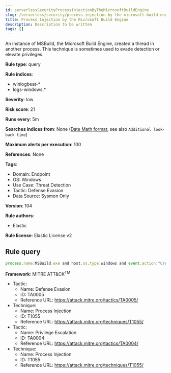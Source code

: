 ```yaml
---
id: serverlessSecurityProcessInjectionByTheMicrosoftBuildEngine
slug: /serverless/security/process-injection-by-the-microsoft-build-engine
title: Process Injection by the Microsoft Build Engine
description: Description to be written
tags: []
---
```


<div id="process-injection-by-the-microsoft-build-engine"></div>

An instance of MSBuild, the Microsoft Build Engine, created a thread in another process. This technique is sometimes used to evade detection or elevate privileges.

**Rule type**: query

**Rule indices**: 

* winlogbeat-*
* logs-windows.*

**Severity**: low

**Risk score**: 21

**Runs every**: 5m

**Searches indices from**: None ([Date Math format](((ref))/common-options.html#date-math), see also <DocLink id="serverlessSecurityRulesUiCreate" section="set-the-rules-schedule">`Additional look-back time`</DocLink>)

**Maximum alerts per execution**: 100

**References**: None

**Tags**: 

* Domain: Endpoint
* OS: Windows
* Use Case: Threat Detection
* Tactic: Defense Evasion
* Data Source: Sysmon Only

**Version**: 104

**Rule authors**: 

* Elastic

**Rule license**: Elastic License v2

## Rule query

```js
process.name:MSBuild.exe and host.os.type:windows and event.action:"CreateRemoteThread detected (rule: CreateRemoteThread)"

```

**Framework**: MITRE ATT&CK<sup>TM</sup>

* Tactic:
    * Name: Defense Evasion
    * ID: TA0005
    * Reference URL: https://attack.mitre.org/tactics/TA0005/
* Technique:
    * Name: Process Injection
    * ID: T1055
    * Reference URL: https://attack.mitre.org/techniques/T1055/
* Tactic:
    * Name: Privilege Escalation
    * ID: TA0004
    * Reference URL: https://attack.mitre.org/tactics/TA0004/
* Technique:
    * Name: Process Injection
    * ID: T1055
    * Reference URL: https://attack.mitre.org/techniques/T1055/

